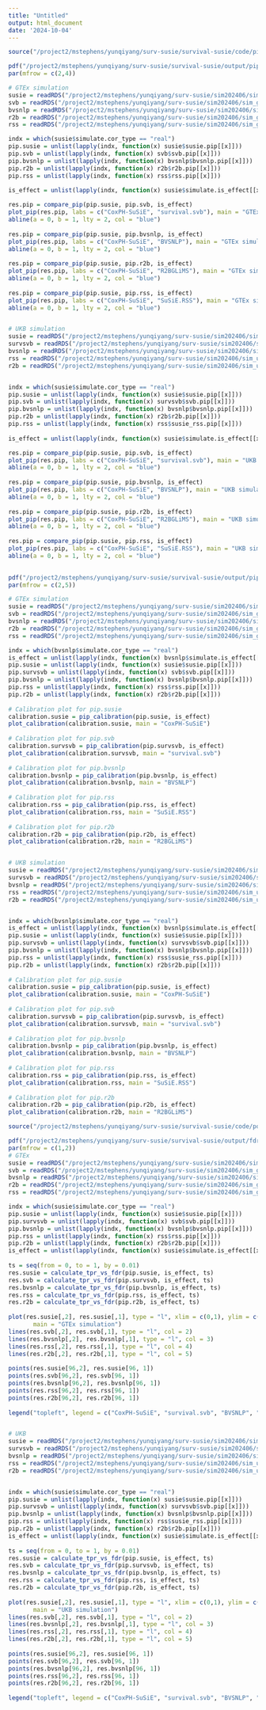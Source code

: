```yaml
---
title: "Untitled"
output: html_document
date: '2024-10-04'
---
```


```r
source("/project2/mstephens/yunqiyang/surv-susie/survival-susie/code/pip.R")
```

```r
pdf("/project2/mstephens/yunqiyang/surv-susie/survival-susie/output/pip_combined.pdf", height = 8, width = 16)
par(mfrow = c(2,4))

# GTEx simulation
susie = readRDS("/project2/mstephens/yunqiyang/surv-susie/sim202406/sim_gtex_default_iter/susie.rds")
svb = readRDS("/project2/mstephens/yunqiyang/surv-susie/sim202406/sim_gtex_default_iter/svb.rds")
bvsnlp = readRDS("/project2/mstephens/yunqiyang/surv-susie/sim202406/sim_gtex_default_iter/bvsnlp.rds")
r2b = readRDS("/project2/mstephens/yunqiyang/surv-susie/sim202406/sim_gtex_default_iter/r2b.rds")
rss = readRDS("/project2/mstephens/yunqiyang/surv-susie/sim202406/sim_gtex_default_iter/rss.rds")

indx = which(susie$simulate.cor_type == "real")
pip.susie = unlist(lapply(indx, function(x) susie$susie.pip[[x]]))
pip.svb = unlist(lapply(indx, function(x) svb$svb.pip[[x]]))
pip.bvsnlp = unlist(lapply(indx, function(x) bvsnlp$bvsnlp.pip[[x]]))
pip.r2b = unlist(lapply(indx, function(x) r2b$r2b.pip[[x]]))
pip.rss = unlist(lapply(indx, function(x) rss$rss.pip[[x]]))
  
is_effect = unlist(lapply(indx, function(x) susie$simulate.is_effect[[x]]))

res.pip = compare_pip(pip.susie, pip.svb, is_effect)
plot_pip(res.pip, labs = c("CoxPH-SuSiE", "survival.svb"), main = "GTEx simulation")
abline(a = 0, b = 1, lty = 2, col = "blue")
  
res.pip = compare_pip(pip.susie, pip.bvsnlp, is_effect)
plot_pip(res.pip, labs = c("CoxPH-SuSiE", "BVSNLP"), main = "GTEx simulation")
abline(a = 0, b = 1, lty = 2, col = "blue")
  
res.pip = compare_pip(pip.susie, pip.r2b, is_effect)
plot_pip(res.pip, labs = c("CoxPH-SuSiE", "R2BGLiMS"), main = "GTEx simulation")
abline(a = 0, b = 1, lty = 2, col = "blue")
  
res.pip = compare_pip(pip.susie, pip.rss, is_effect)
plot_pip(res.pip, labs = c("CoxPH-SuSiE", "SuSiE.RSS"), main = "GTEx simulation")
abline(a = 0, b = 1, lty = 2, col = "blue")


# UKB simulation
susie = readRDS("/project2/mstephens/yunqiyang/surv-susie/sim202406/sim_ukb_niter10/susie.rds")
survsvb = readRDS("/project2/mstephens/yunqiyang/surv-susie/sim202406/sim_ukb_niter10/survsvb.rds")
bvsnlp = readRDS("/project2/mstephens/yunqiyang/surv-susie/sim202406/sim_ukb_niter10/bvsnlp.rds")
rss = readRDS("/project2/mstephens/yunqiyang/surv-susie/sim202406/sim_ukb_niter10/susie_rss.rds")
r2b = readRDS("/project2/mstephens/yunqiyang/surv-susie/sim202406/sim_ukb_niter10/r2b.rds")


indx = which(susie$simulate.cor_type == "real")
pip.susie = unlist(lapply(indx, function(x) susie$susie.pip[[x]]))
pip.svb = unlist(lapply(indx, function(x) survsvb$svb.pip[[x]]))
pip.bvsnlp = unlist(lapply(indx, function(x) bvsnlp$bvsnlp.pip[[x]]))
pip.r2b = unlist(lapply(indx, function(x) r2b$r2b.pip[[x]]))
pip.rss = unlist(lapply(indx, function(x) rss$susie_rss.pip[[x]]))
  
is_effect = unlist(lapply(indx, function(x) susie$simulate.is_effect[[x]]))

res.pip = compare_pip(pip.susie, pip.svb, is_effect)
plot_pip(res.pip, labs = c("CoxPH-SuSiE", "survival.svb"), main = "UKB simulation")
abline(a = 0, b = 1, lty = 2, col = "blue")
  
res.pip = compare_pip(pip.susie, pip.bvsnlp, is_effect)
plot_pip(res.pip, labs = c("CoxPH-SuSiE", "BVSNLP"), main = "UKB simulation")
abline(a = 0, b = 1, lty = 2, col = "blue")
  
res.pip = compare_pip(pip.susie, pip.r2b, is_effect)
plot_pip(res.pip, labs = c("CoxPH-SuSiE", "R2BGLiMS"), main = "UKB simulation")
abline(a = 0, b = 1, lty = 2, col = "blue")
  
res.pip = compare_pip(pip.susie, pip.rss, is_effect)
plot_pip(res.pip, labs = c("CoxPH-SuSiE", "SuSiE.RSS"), main = "UKB simulation")
abline(a = 0, b = 1, lty = 2, col = "blue")
  

```

```r
pdf("/project2/mstephens/yunqiyang/surv-susie/survival-susie/output/pip_calibration_combined.pdf", height = 8, width = 20)
par(mfrow = c(2,5))

# GTEx simulation
susie = readRDS("/project2/mstephens/yunqiyang/surv-susie/sim202406/sim_gtex_default_iter/susie.rds")
svb = readRDS("/project2/mstephens/yunqiyang/surv-susie/sim202406/sim_gtex_default_iter/svb.rds")
bvsnlp = readRDS("/project2/mstephens/yunqiyang/surv-susie/sim202406/sim_gtex_default_iter/bvsnlp.rds")
r2b = readRDS("/project2/mstephens/yunqiyang/surv-susie/sim202406/sim_gtex_default_iter/r2b.rds")
rss = readRDS("/project2/mstephens/yunqiyang/surv-susie/sim202406/sim_gtex_default_iter/rss.rds")

indx = which(bvsnlp$simulate.cor_type == "real")
is_effect = unlist(lapply(indx, function(x) bvsnlp$simulate.is_effect[[x]]))
pip.susie = unlist(lapply(indx, function(x) susie$susie.pip[[x]]))
pip.survsvb = unlist(lapply(indx, function(x) svb$svb.pip[[x]]))
pip.bvsnlp = unlist(lapply(indx, function(x) bvsnlp$bvsnlp.pip[[x]]))
pip.rss = unlist(lapply(indx, function(x) rss$rss.pip[[x]]))
pip.r2b = unlist(lapply(indx, function(x) r2b$r2b.pip[[x]]))
  
# Calibration plot for pip.susie
calibration.susie = pip_calibration(pip.susie, is_effect)
plot_calibration(calibration.susie, main = "CoxPH-SuSiE")
  
# Calibration plot for pip.svb
calibration.survsvb = pip_calibration(pip.survsvb, is_effect)
plot_calibration(calibration.survsvb, main = "survival.svb")
  
# Calibration plot for pip.bvsnlp
calibration.bvsnlp = pip_calibration(pip.bvsnlp, is_effect)
plot_calibration(calibration.bvsnlp, main = "BVSNLP")
  
# Calibration plot for pip.rss
calibration.rss = pip_calibration(pip.rss, is_effect)
plot_calibration(calibration.rss, main = "SuSiE.RSS")
  
# Calibration plot for pip.r2b
calibration.r2b = pip_calibration(pip.r2b, is_effect)
plot_calibration(calibration.r2b, main = "R2BGLiMS")


# UKB simulation
susie = readRDS("/project2/mstephens/yunqiyang/surv-susie/sim202406/sim_ukb_niter10/susie.rds")
survsvb = readRDS("/project2/mstephens/yunqiyang/surv-susie/sim202406/sim_ukb_niter10/survsvb.rds")
bvsnlp = readRDS("/project2/mstephens/yunqiyang/surv-susie/sim202406/sim_ukb_niter10/bvsnlp.rds")
rss = readRDS("/project2/mstephens/yunqiyang/surv-susie/sim202406/sim_ukb_niter10/susie_rss.rds")
r2b = readRDS("/project2/mstephens/yunqiyang/surv-susie/sim202406/sim_ukb_niter10/r2b.rds")


indx = which(bvsnlp$simulate.cor_type == "real")
is_effect = unlist(lapply(indx, function(x) bvsnlp$simulate.is_effect[[x]]))
pip.susie = unlist(lapply(indx, function(x) susie$susie.pip[[x]]))
pip.survsvb = unlist(lapply(indx, function(x) survsvb$svb.pip[[x]]))
pip.bvsnlp = unlist(lapply(indx, function(x) bvsnlp$bvsnlp.pip[[x]]))
pip.rss = unlist(lapply(indx, function(x) rss$susie_rss.pip[[x]]))
pip.r2b = unlist(lapply(indx, function(x) r2b$r2b.pip[[x]]))
  
# Calibration plot for pip.susie
calibration.susie = pip_calibration(pip.susie, is_effect)
plot_calibration(calibration.susie, main = "CoxPH-SuSiE")
  
# Calibration plot for pip.svb
calibration.survsvb = pip_calibration(pip.survsvb, is_effect)
plot_calibration(calibration.survsvb, main = "survival.svb")
  
# Calibration plot for pip.bvsnlp
calibration.bvsnlp = pip_calibration(pip.bvsnlp, is_effect)
plot_calibration(calibration.bvsnlp, main = "BVSNLP")
  
# Calibration plot for pip.rss
calibration.rss = pip_calibration(pip.rss, is_effect)
plot_calibration(calibration.rss, main = "SuSiE.RSS")
  
# Calibration plot for pip.r2b
calibration.r2b = pip_calibration(pip.r2b, is_effect)
plot_calibration(calibration.r2b, main = "R2BGLiMS")
```


```r
source("/project2/mstephens/yunqiyang/surv-susie/survival-susie/code/post_summary.R")

pdf("/project2/mstephens/yunqiyang/surv-susie/survival-susie/output/fdr_combined.pdf", height = 6, width = 10)
par(mfrow = c(1,2))
# GTEx 
susie = readRDS("/project2/mstephens/yunqiyang/surv-susie/sim202406/sim_gtex_default_iter/susie.rds")
svb = readRDS("/project2/mstephens/yunqiyang/surv-susie/sim202406/sim_gtex_default_iter/svb.rds")
bvsnlp = readRDS("/project2/mstephens/yunqiyang/surv-susie/sim202406/sim_gtex_default_iter/bvsnlp.rds")
r2b = readRDS("/project2/mstephens/yunqiyang/surv-susie/sim202406/sim_gtex_default_iter/r2b.rds")
rss = readRDS("/project2/mstephens/yunqiyang/surv-susie/sim202406/sim_gtex_default_iter/rss.rds")

indx = which(susie$simulate.cor_type == "real")
pip.susie = unlist(lapply(indx, function(x) susie$susie.pip[[x]]))
pip.survsvb = unlist(lapply(indx, function(x) svb$svb.pip[[x]]))
pip.bvsnlp = unlist(lapply(indx, function(x) bvsnlp$bvsnlp.pip[[x]]))
pip.rss = unlist(lapply(indx, function(x) rss$rss.pip[[x]]))
pip.r2b = unlist(lapply(indx, function(x) r2b$r2b.pip[[x]]))
is_effect = unlist(lapply(indx, function(x) susie$simulate.is_effect[[x]]))
  
ts = seq(from = 0, to = 1, by = 0.01)
res.susie = calculate_tpr_vs_fdr(pip.susie, is_effect, ts)
res.svb = calculate_tpr_vs_fdr(pip.survsvb, is_effect, ts)
res.bvsnlp = calculate_tpr_vs_fdr(pip.bvsnlp, is_effect, ts)
res.rss = calculate_tpr_vs_fdr(pip.rss, is_effect, ts)
res.r2b = calculate_tpr_vs_fdr(pip.r2b, is_effect, ts)
  
plot(res.susie[,2], res.susie[,1], type = "l", xlim = c(0,1), ylim = c(0, 1), xlab = "FDR", ylab = "Power",
       main = "GTEx simulation")
lines(res.svb[,2], res.svb[,1], type = "l", col = 2)
lines(res.bvsnlp[,2], res.bvsnlp[,1], type = "l", col = 3)
lines(res.rss[,2], res.rss[,1], type = "l", col = 4)
lines(res.r2b[,2], res.r2b[,1], type = "l", col = 5)
  
points(res.susie[96,2], res.susie[96, 1])
points(res.svb[96,2], res.svb[96, 1])
points(res.bvsnlp[96,2], res.bvsnlp[96, 1])
points(res.rss[96,2], res.rss[96, 1])
points(res.r2b[96,2], res.r2b[96, 1])
  
legend("topleft", legend = c("CoxPH-SuSiE", "survival.svb", "BVSNLP", "SuSiE.RSS", "R2BGLiMS"), col = c(1,2,3,4,5), lty = 1)


# UKB
susie = readRDS("/project2/mstephens/yunqiyang/surv-susie/sim202406/sim_ukb_niter10/susie.rds")
survsvb = readRDS("/project2/mstephens/yunqiyang/surv-susie/sim202406/sim_ukb_niter10/survsvb.rds")
bvsnlp = readRDS("/project2/mstephens/yunqiyang/surv-susie/sim202406/sim_ukb_niter10/bvsnlp.rds")
rss = readRDS("/project2/mstephens/yunqiyang/surv-susie/sim202406/sim_ukb_niter10/susie_rss.rds")
r2b = readRDS("/project2/mstephens/yunqiyang/surv-susie/sim202406/sim_ukb_niter10/r2b.rds")


indx = which(susie$simulate.cor_type == "real")
pip.susie = unlist(lapply(indx, function(x) susie$susie.pip[[x]]))
pip.survsvb = unlist(lapply(indx, function(x) survsvb$svb.pip[[x]]))
pip.bvsnlp = unlist(lapply(indx, function(x) bvsnlp$bvsnlp.pip[[x]]))
pip.rss = unlist(lapply(indx, function(x) rss$susie_rss.pip[[x]]))
pip.r2b = unlist(lapply(indx, function(x) r2b$r2b.pip[[x]]))
is_effect = unlist(lapply(indx, function(x) susie$simulate.is_effect[[x]]))
  
ts = seq(from = 0, to = 1, by = 0.01)
res.susie = calculate_tpr_vs_fdr(pip.susie, is_effect, ts)
res.svb = calculate_tpr_vs_fdr(pip.survsvb, is_effect, ts)
res.bvsnlp = calculate_tpr_vs_fdr(pip.bvsnlp, is_effect, ts)
res.rss = calculate_tpr_vs_fdr(pip.rss, is_effect, ts)
res.r2b = calculate_tpr_vs_fdr(pip.r2b, is_effect, ts)
  
plot(res.susie[,2], res.susie[,1], type = "l", xlim = c(0,1), ylim = c(0, 1), xlab = "FDR", ylab = "Power",
       main = "UKB simulation")
lines(res.svb[,2], res.svb[,1], type = "l", col = 2)
lines(res.bvsnlp[,2], res.bvsnlp[,1], type = "l", col = 3)
lines(res.rss[,2], res.rss[,1], type = "l", col = 4)
lines(res.r2b[,2], res.r2b[,1], type = "l", col = 5)
  
points(res.susie[96,2], res.susie[96, 1])
points(res.svb[96,2], res.svb[96, 1])
points(res.bvsnlp[96,2], res.bvsnlp[96, 1])
points(res.rss[96,2], res.rss[96, 1])
points(res.r2b[96,2], res.r2b[96, 1])
  
legend("topleft", legend = c("CoxPH-SuSiE", "survival.svb", "BVSNLP", "SuSiE.RSS", "R2BGLiMS"), col = c(1,2,3,4,5), lty = 1)


```

